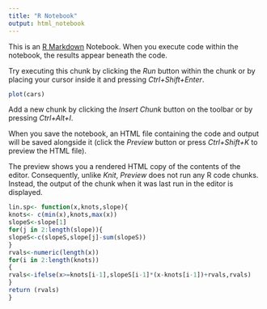 ```yaml
---
title: "R Notebook"
output: html_notebook
---
```


This is an [R Markdown](http://rmarkdown.rstudio.com) Notebook. When you execute code within the notebook, the results appear beneath the code. 

Try executing this chunk by clicking the *Run* button within the chunk or by placing your cursor inside it and pressing *Ctrl+Shift+Enter*. 

```r
plot(cars)
```

Add a new chunk by clicking the *Insert Chunk* button on the toolbar or by pressing *Ctrl+Alt+I*.

When you save the notebook, an HTML file containing the code and output will be saved alongside it (click the *Preview* button or press *Ctrl+Shift+K* to preview the HTML file).

The preview shows you a rendered HTML copy of the contents of the editor. Consequently, unlike *Knit*, *Preview* does not run any R code chunks. Instead, the output of the chunk when it was last run in the editor is displayed.

```r
lin.sp<- function(x,knots,slope){
knots<- c(min(x),knots,max(x))
slopeS<-slope[1]
for(j in 2:length(slope)){
slopeS<-c(slopeS,slope[j]-sum(slopeS))
}
rvals<-numeric(length(x))
for(i in 2:length(knots))
{
rvals<-ifelse(x>=knots[i-1],slopeS[i-1]*(x-knots[i-1])+rvals,rvals)
}
return (rvals)
}
```